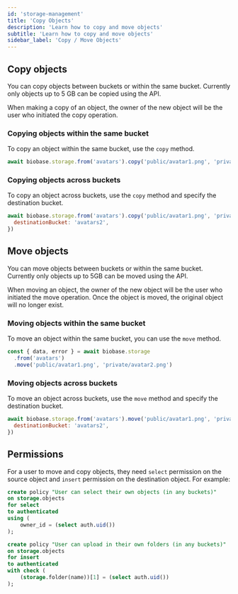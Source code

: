 ```yaml
---
id: 'storage-management'
title: 'Copy Objects'
description: 'Learn how to copy and move objects'
subtitle: 'Learn how to copy and move objects'
sidebar_label: 'Copy / Move Objects'
---
```


## Copy objects

You can copy objects between buckets or within the same bucket. Currently only objects up to 5 GB can be copied using the API.

When making a copy of an object, the owner of the new object will be the user who initiated the copy operation.

### Copying objects within the same bucket

To copy an object within the same bucket, use the `copy` method.

```javascript
await biobase.storage.from('avatars').copy('public/avatar1.png', 'private/avatar2.png')
```

### Copying objects across buckets

To copy an object across buckets, use the `copy` method and specify the destination bucket.

```javascript
await biobase.storage.from('avatars').copy('public/avatar1.png', 'private/avatar2.png', {
  destinationBucket: 'avatars2',
})
```

## Move objects

You can move objects between buckets or within the same bucket. Currently only objects up to 5GB can be moved using the API.

When moving an object, the owner of the new object will be the user who initiated the move operation. Once the object is moved, the original object will no longer exist.

### Moving objects within the same bucket

To move an object within the same bucket, you can use the `move` method.

```javascript
const { data, error } = await biobase.storage
  .from('avatars')
  .move('public/avatar1.png', 'private/avatar2.png')
```

### Moving objects across buckets

To move an object across buckets, use the `move` method and specify the destination bucket.

```javascript
await biobase.storage.from('avatars').move('public/avatar1.png', 'private/avatar2.png', {
  destinationBucket: 'avatars2',
})
```

## Permissions

For a user to move and copy objects, they need `select` permission on the source object and `insert` permission on the destination object. For example:

```sql
create policy "User can select their own objects (in any buckets)"
on storage.objects
for select
to authenticated
using (
    owner_id = (select auth.uid())
);

create policy "User can upload in their own folders (in any buckets)"
on storage.objects
for insert
to authenticated
with check (
    (storage.folder(name))[1] = (select auth.uid())
);
```
